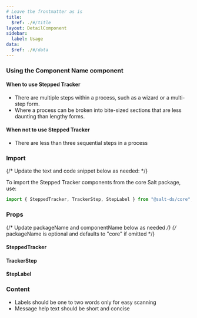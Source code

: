 ```yaml
---
# Leave the frontmatter as is
title:
  $ref: ./#/title
layout: DetailComponent
sidebar:
  label: Usage
data:
  $ref: ./#/data
---
```


### Using the Component Name component

#### When to use Stepped Tracker

- There are multiple steps within a process, such as a wizard or a multi-step form.
- Where a process can be broken into bite-sized sections that are less daunting than lengthy forms.

#### When not to use Stepped Tracker

- There are less than three sequential steps in a process

### Import

{/* Update the text and code snippet below as needed: */}

To import the Stepped Tracker components from the core Salt package, use:

```js
import { SteppedTracker, TrackerStep, StepLabel } from "@salt-ds/core";
```

### Props

{/* Update packageName and componentName below as needed */}
{/* packageName is optional and defaults to "core" if omitted */}

#### SteppedTracker

<PropsTable packageName="core" componentName="SteppedTracker" />

#### TrackerStep

<PropsTable packageName="core" componentName="TrackerStep" />

#### StepLabel

<PropsTable packageName="core" componentName="StepLabel" />

### Content

- Labels should be one to two words only for easy scanning
- Message help text should be short and concise
